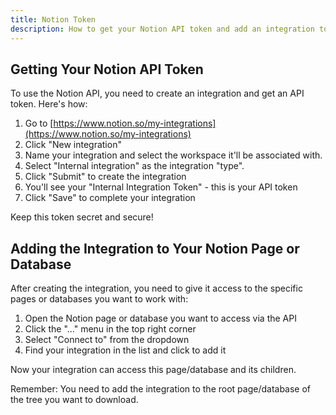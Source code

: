 ```yaml
---
title: Notion Token
description: How to get your Notion API token and add an integration to your Notion workspace.
---
```


## Getting Your Notion API Token

To use the Notion API, you need to create an integration and get an API token. Here's how:

1. Go to [https://www.notion.so/my-integrations](https://www.notion.so/my-integrations)
2. Click "New integration"
3. Name your integration and select the workspace it'll be associated with.
4. Select "Internal integration" as the integration "type".
5. Click "Submit" to create the integration
6. You'll see your "Internal Integration Token" - this is your API token
7. Click "Save" to complete your integration

Keep this token secret and secure!

## Adding the Integration to Your Notion Page or Database

After creating the integration, you need to give it access to the specific pages or databases you want to work with:

1. Open the Notion page or database you want to access via the API
2. Click the "..." menu in the top right corner
3. Select "Connect to" from the dropdown
4. Find your integration in the list and click to add it

Now your integration can access this page/database and its children.

Remember: You need to add the integration to the root page/database of the tree you want to download.
